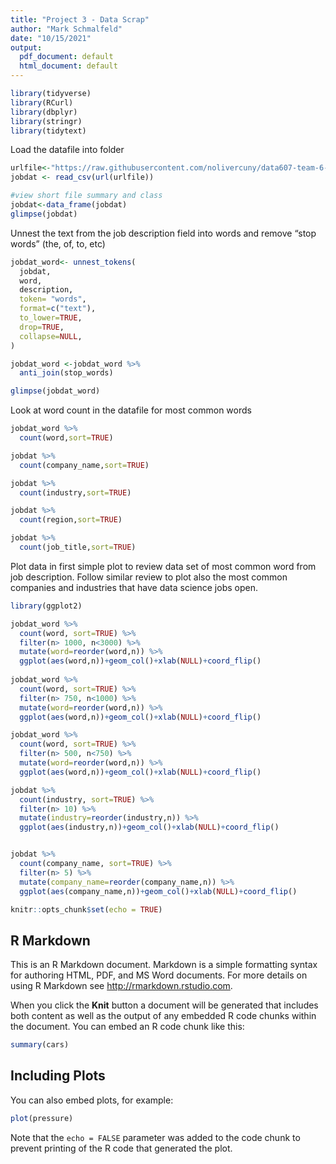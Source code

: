 ```yaml
---
title: "Project 3 - Data Scrap"
author: "Mark Schmalfeld"
date: "10/15/2021"
output:
  pdf_document: default
  html_document: default
---
```

```r

library(tidyverse)
library(RCurl)
library(dbplyr)
library(stringr)
library(tidytext)
```

Load the datafile into folder

```r

urlfile<-"https://raw.githubusercontent.com/nolivercuny/data607-team-6-project-3/master/data/job_listings_final.csv" 
jobdat <- read_csv(url(urlfile))

#view short file summary and class
jobdat<-data_frame(jobdat)
glimpse(jobdat)

```

Unnest the text from the job description field into words and remove "stop words" (the, of, to, etc)

```r

jobdat_word<- unnest_tokens(
  jobdat,
  word,
  description,
  token= "words",
  format=c("text"),
  to_lower=TRUE,
  drop=TRUE,
  collapse=NULL,
)

jobdat_word <-jobdat_word %>%
  anti_join(stop_words)

glimpse(jobdat_word)

```

Look at word count in the datafile for most common words

```r

jobdat_word %>%
  count(word,sort=TRUE)

jobdat %>%
  count(company_name,sort=TRUE)

jobdat %>%
  count(industry,sort=TRUE)

jobdat %>%
  count(region,sort=TRUE)

jobdat %>%
  count(job_title,sort=TRUE)

```

Plot data in first simple plot to review data set of most common word from job description.  Follow similar review to plot also the most common companies and industries that have data science jobs open.

```r

library(ggplot2)

jobdat_word %>%
  count(word, sort=TRUE) %>%
  filter(n> 1000, n<3000) %>%
  mutate(word=reorder(word,n)) %>%
  ggplot(aes(word,n))+geom_col()+xlab(NULL)+coord_flip()
  
jobdat_word %>%
  count(word, sort=TRUE) %>%
  filter(n> 750, n<1000) %>%
  mutate(word=reorder(word,n)) %>%
  ggplot(aes(word,n))+geom_col()+xlab(NULL)+coord_flip()

jobdat_word %>%
  count(word, sort=TRUE) %>%
  filter(n> 500, n<750) %>%
  mutate(word=reorder(word,n)) %>%
  ggplot(aes(word,n))+geom_col()+xlab(NULL)+coord_flip()

jobdat %>%
  count(industry, sort=TRUE) %>%
  filter(n> 10) %>%
  mutate(industry=reorder(industry,n)) %>%
  ggplot(aes(industry,n))+geom_col()+xlab(NULL)+coord_flip()


jobdat %>%
  count(company_name, sort=TRUE) %>%
  filter(n> 5) %>%
  mutate(company_name=reorder(company_name,n)) %>%
  ggplot(aes(company_name,n))+geom_col()+xlab(NULL)+coord_flip()


```



```r
knitr::opts_chunk$set(echo = TRUE)
```

## R Markdown

This is an R Markdown document. Markdown is a simple formatting syntax for authoring HTML, PDF, and MS Word documents. For more details on using R Markdown see <http://rmarkdown.rstudio.com>.

When you click the **Knit** button a document will be generated that includes both content as well as the output of any embedded R code chunks within the document. You can embed an R code chunk like this:

```r
summary(cars)
```

## Including Plots

You can also embed plots, for example:

```r
plot(pressure)
```

Note that the `echo = FALSE` parameter was added to the code chunk to prevent printing of the R code that generated the plot.
